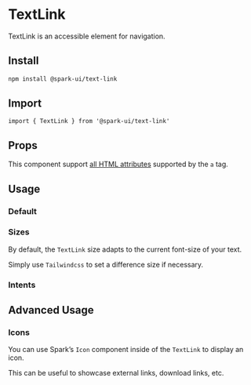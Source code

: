 


<Meta of={stories} />

# TextLink

TextLink is an accessible element for navigation.

## Install

```sh
npm install @spark-ui/text-link
```

## Import

```tsx
import { TextLink } from '@spark-ui/text-link'
```

## Props

This component support [all HTML attributes](https://developer.mozilla.org/en-US/docs/Web/HTML/Element/a#attributes) supported by the `a` tag.

<ArgTypes of={TextLink} />

## Usage

### Default

<Canvas of={stories.Default} />

### Sizes

By default, the `TextLink` size adapts to the current font-size of your text.

Simply use `Tailwindcss` to set a difference size if necessary.

<Canvas of={stories.Sizes} />

### Intents

<Canvas of={stories.Intents} />

## Advanced Usage

### Icons

You can use Spark’s `Icon` component inside of the `TextLink` to display an icon.

This can be useful to showcase external links, download links, etc.

<Canvas of={stories.Icons} />
